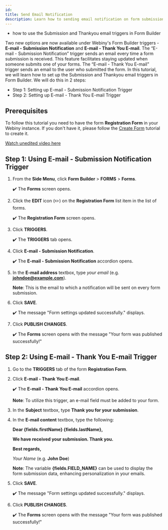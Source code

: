 ```yaml
---
id: 
title: Send Email Notification
description: Learn how to sending email notification on form submission using email triggers in Form Builder.
---
```



<Alert type="success" title="WHAT YOU'LL LEARN">

- how to use the Submission and Thankyou email triggers in Form Builder

</Alert>

Two new options are now available under Webiny's Form Builder triggers - **E-mail - Submission Notification** and **E-mail - Thank You E-mail**. The “E-mail - Submission Notification” trigger sends an email every time a form submission is received. This feature facilitates staying updated when someone submits one of your forms. The “E-mail - Thank You E-mail” trigger sends an email to the user who submitted the form. In this tutorial, we will learn how to set up the Submission and Thankyou email triggers in Form Builder. We will do this in 2 steps:

- Step 1: Setting up E-mail - Submission Notification Trigger
- Step 2: Setting up E-mail - Thank You E-mail Trigger

## Prerequisites

To follow this tutorial you need to have the form **Registration Form** in your Webiny instance. If you don't have it, please follow the [Create Form](/docs/{version}/user-guides/form-builder/advanced/multi-steps-form) tutorial to create it.

[Watch unedited video here](https://drive.google.com/file/d/1c8JiksHICd45wsqJCFyYgd6ENXslL146/view?usp=sharing)


## Step 1: Using E-mail - Submission Notification Trigger

1. From the **Side Menu**, click **Form Builder** > **FORMS** > **Forms**.

   ✔️ The **Forms** screen opens.

2. Click the **EDIT** icon (✏️) on the **Registration Form** list item in the list of forms.

    ✔️ The **Registration Form** screen opens.

3. Click **TRIGGERS**.

    ✔️ The **TRIGGERS** tab opens.

4. Click **E-mail - Submission Notification**.

    ✔️ The **E-mail - Submission Notification** accordion opens.

5. In the **E-mail address** textbox, type _your email_ (e.g. **johndoe@example.com**).

    **Note**: This is the email to which a notification will be sent on every form submission.

6. Click **SAVE**.

    ✔️ The message "Form settings updated successfully." displays.

7. Click **PUBLISH CHANGES**.

    ✔️ The **Forms** screen opens with the message "Your form was published successfully!"



## Step 2: Using E-mail - Thank You E-mail Trigger

1. Go to the **TRIGGERS** tab of the form **Registration Form**.

4. Click **E-mail - Thank You E-mail**.

    ✔️ The **E-mail - Thank You E-mail** accordion opens.

    **Note**: To utilize this trigger, an e-mail field must be added to your form.

5. In the **Subject** textbox, type **Thank you for your submission**.

6. In the **E-mail content** textbox, type the following:

    **Dear {fields.firstName} {fields.lastName},**

    **We have received your submission. Thank you.**

    **Best regards,**

    _Your Name_ (e.g. **John Doe**)

    **Note**: The variable **{fields.FIELD_NAME}** can be used to display the form submission data, enhancing personalization in your emails.

7. Click **SAVE**.

    ✔️ The message "Form settings updated successfully." displays.

8. Click **PUBLISH CHANGES**.

    ✔️ The **Forms** screen opens with the message "Your form was published successfully!"